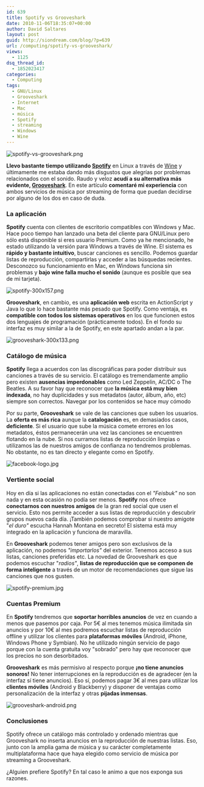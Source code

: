 ```yaml
---
id: 639
title: Spotify vs Grooveshark
date: 2010-11-06T18:35:07+00:00
author: David Saltares
layout: post
guid: http://siondream.com/blog/?p=639
url: /computing/spotify-vs-grooveshark/
views:
  - 1125
dsq_thread_id:
  - 1852023417
categories:
  - Computing
tags:
  - GNU/Linux
  - Grooveshark
  - Internet
  - Mac
  - música
  - Spotify
  - streaming
  - Windows
  - Wine
---
```


![spotify-vs-grooveshark.png](/img/wp/spotify-vs-grooveshark.webp)

**Llevo bastante tiempo utilizando [Spotify](http://www.spotify.com/es/)** en Linux a través de [Wine](http://www.winehq.org/) y últimamente me estaba dando más disgustos que alegrías por problemas relacionados con el sonido. Raudo y veloz **acudí a su alternativa más evidente, [Grooveshark](http://listen.grooveshark.com/)**. En este artículo **comentaré mi experiencia** con ambos servicios de música por streaming de forma que puedan decidirse por alguno de los dos en caso de duda.

### La aplicación

**Spotify** cuenta con clientes de escritorio compatibles con Windows y Mac. Hace poco tiempo han lanzado una beta del cliente para GNU/Linux pero sólo está disponible si eres usuario Premium. Como ya he mencionado, he estado utilizando la versión para Windows a través de Wine. El sistema es **rápido y bastante intuitivo**, buscar canciones es sencillo. Podemos guardar listas de reproducción, compartirlas y acceder a las búsquedas recientes. Desconozco su funcionamiento en Mac, en Windows funciona sin problemas y **bajo wine falla mucho el sonido** (aunque es posible que sea de mi tarjeta).

![spotify-300x157.png](/img/wp/spotify.webp)

**Grooveshark**, en cambio, es una **aplicación web** escrita en ActionScript y Java lo que lo hace bastante más pesado que Spotify. Como ventaja, es **compatible con todos los sistemas operativos** en los que funcionen estos dos lenguajes de programación (prácticamente todos). En el fondo su interfaz es muy similar a la de Spotify, en este apartado andan a la par.

![grooveshark-300x133.png](/img/wp/grooveshark.webp)

### Catálogo de música

**Spotify** llega a acuerdos con las discográficas para poder distribuir sus canciones a través de su servicio. El catálogo es tremendamente amplio pero existen **ausencias imperdonables** como Led Zeppelin, AC/DC o The Beatles. A su favor hay que reconocer que **la música está muy bien indexada**, no hay duplicidades y sus metadatos (autor, álbum, año, etc) siempre son correctos. Navegar por los contenidos se hace muy cómodo

Por su parte, **Grooveshark** se vale de las canciones que suben los usuarios. La **oferta es más rica** aunque la **catalogación** es, en demasiados casos, **deficiente**. Si el usuario que sube la música comete errores en los metadatos, éstos permanecerán una vez las canciones se encuentren flotando en la nube. Si nos curramos listas de reproducción limpias o utilizamos las de nuestros amigos de confianza no tendremos problemas. No obstante, no es tan directo y elegante como en Spotify.

![facebook-logo.jpg](/img/wp/facebook-logo.webp)

### Vertiente social

Hoy en día si las aplicaciones no están conectadas con el _"Feisbuk"_ no son nada y en esta ocasión no podía ser menos. **Spotify** nos ofrece **conectarnos con nuestros amigos** de la gran red social que usen el servicio. Esto nos permite acceder a sus listas de reproducción y descubrir grupos nuevos cada día. ¡También podemos comprobar si nuestro amigote "_el duro"_ escucha Hannah Montana en secreto! El sistema está muy integrado en la aplicación y funciona de maravilla.

En **Grooveshark** podemos tener amigos pero son exclusivos de la aplicación, no podemos _"importarlos"_ del exterior. Tenemos acceso a sus listas, canciones preferidas etc. La novedad de Grooveshark es que podemos escuchar "_radios"_, **listas de reproducción que se componen de forma inteligente** a través de un motor de recomendaciones que sigue las canciones que nos gusten.

![spotify-premium.jpg](/img/wp/spotify-premium.webp)

### Cuentas Premium

En **Spotify** tendremos que **soportar horribles anuncios** de vez en cuando a menos que pasemos por caja. Por 5€ al mes tenemos música ilimitada sin anuncios y por 10€ al mes podremos escuchar listas de reproducción offline y utilizar los clientes para **plataformas móviles** (Android, iPhone, Windows Phone y Symbian). No he utilizado ningún servicio de pago porque con la cuenta gratuita voy "sobrado" pero hay que reconocer que los precios no son desorbitados.

**Grooveshark** es más permisivo al respecto porque **¡no tiene anuncios sonoros!** No tener interrupciones en la reproducción es de agradecer (en la interfaz sí tiene anuncios). Eso sí, podemos pagar 3€ al mes para utilizar los **clientes móviles** (Android y Blackberry) y disponer de ventajas como personalización de la interfaz y otras **pijadas inmensas**.

![grooveshark-android.png](/img/wp/grooveshark-android.webp)

### Conclusiones

Spotify ofrece un catálogo más controlado y ordenado mientras que Grooveshark no inserta anuncios en la reproducción de nuestras listas. Eso, junto con la amplia gama de música y su carácter completamente multiplataforma hace que haya elegido como servicio de música por streaming a Grooveshark.

¿Alguien prefiere Spotify? En tal caso le animo a que nos exponga sus razones.
